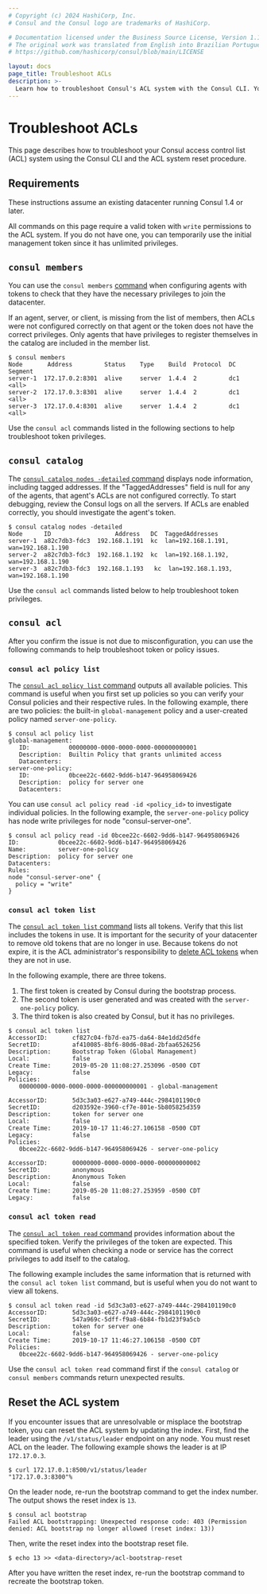 ```yaml
---
# Copyright (c) 2024 HashiCorp, Inc.
# Consul and the Consul logo are trademarks of HashiCorp.

# Documentation licensed under the Business Source License, Version 1.1.
# The original work was translated from English into Brazilian Portuguese.
# https://github.com/hashicorp/consul/blob/main/LICENSE

layout: docs
page_title: Troubleshoot ACLs
description: >-
  Learn how to troubleshoot Consul's ACL system with the Consul CLI. You can check datacenter members and list available tokens to debug issues when agents and services don't appear in Consul.
---
```


# Troubleshoot ACLs

This page describes how to troubleshoot your Consul access control list (ACL) system using the Consul CLI and the ACL system reset procedure.

## Requirements

These instructions assume an existing datacenter running Consul 1.4 or later.

All commands on this page require a valid token with `write` permissions to the ACL system. If you do not have one, you can temporarily use the initial management token since it has unlimited privileges.

## `consul members`

You can use the `consul members` [command](/consul/commands/members) when configuring agents with tokens to check that they have the necessary privileges to join the datacenter.

If an agent, server, or client, is missing from the list of members, then ACLs were not configured correctly on that agent or the token does not have the correct privileges. Only agents that have privileges to register themselves in the catalog are included in the member list.

```shell-session
$ consul members
Node       Address         Status    Type    Build  Protocol  DC   Segment
server-1  172.17.0.2:8301  alive     server  1.4.4  2         dc1  <all>
server-2  172.17.0.3:8301  alive     server  1.4.4  2         dc1  <all>
server-3  172.17.0.4:8301  alive     server  1.4.4  2         dc1  <all>
```

Use the `consul acl` commands listed in the following sections to help troubleshoot token privileges.

## `consul catalog`

The [`consul catalog nodes -detailed` command](/consul/commands/catalog/nodes) displays node information, including tagged addresses. If the "TaggedAddresses" field is null for any of the agents, that agent's ACLs are not configured correctly. To start debugging, review the Consul logs on all the servers. If ACLs are enabled correctly, you should investigate the agent's  token.

```shell-session
$ consul catalog nodes -detailed
Node      ID                  Address   DC  TaggedAddresses
server-1  a82c7db3-fdc3  192.168.1.191  kc  lan=192.168.1.191, wan=192.168.1.190
server-2  a82c7db3-fdc3  192.168.1.192  kc  lan=192.168.1.192, wan=192.168.1.190
server-3  a82c7db3-fdc3  192.168.1.193   kc  lan=192.168.1.193, wan=192.168.1.190
```

Use the `consul acl` commands listed below to help troubleshoot token privileges.

## `consul acl`

After you confirm the issue is not due to misconfiguration, you can use the following commands to help troubleshoot token or policy issues.

### `consul acl policy list`

The [`consul acl policy list` command](/consul/commands/acl/policy/list) outputs all available policies. This command is useful when you first set up policies so you can verify your Consul policies and their respective rules. In
the following example, there are two policies: the built-in `global-management` policy and a user-created policy named `server-one-policy`.

```shell-session
$ consul acl policy list
global-management:
   ID:           00000000-0000-0000-0000-000000000001
   Description:  Builtin Policy that grants unlimited access
   Datacenters:
server-one-policy:
   ID:           0bcee22c-6602-9dd6-b147-964958069426
   Description:  policy for server one
   Datacenters:
```

You can use `consul acl policy read -id <policy_id>` to investigate individual policies. In the following example, the `server-one-policy` policy has node write privileges for node "consul-server-one".

```shell-session
$ consul acl policy read -id 0bcee22c-6602-9dd6-b147-964958069426
ID:           0bcee22c-6602-9dd6-b147-964958069426
Name:         server-one-policy
Description:  policy for server one
Datacenters:
Rules:
node "consul-server-one" {
  policy = "write"
}
```

### `consul acl token list`

The [`consul acl token list` command](/consul/commands/acl/policy/list) lists all tokens. Verify that this list includes the tokens in use. It is important for the security of your datacenter to remove old tokens that are no longer in use. Because tokens do not expire, it is the ACL administrator's responsibility to [delete ACL tokens](/consul/commands/acl/token#delete) when they are not in use.

In the following example, there are three tokens.

1. The first token is created by Consul during the bootstrap process.
1. The second token is user generated and was created with the `server-one-policy` policy.
1. The third token is also created by Consul, but it has no privileges.

```shell-session
$ consul acl token list
AccessorID:       cf827c04-fb7d-ea75-da64-84e1dd2d5dfe
SecretID:         af410085-8bf6-80d6-08ad-2bfaa6526256
Description:      Bootstrap Token (Global Management)
Local:            false
Create Time:      2019-05-20 11:08:27.253096 -0500 CDT
Legacy:           false
Policies:
   00000000-0000-0000-0000-000000000001 - global-management

AccessorID:       5d3c3a03-e627-a749-444c-2984101190c0
SecretID:         d203592e-3960-cf7e-801e-5b805825d359
Description:      token for server one
Local:            false
Create Time:      2019-10-17 11:46:27.106158 -0500 CDT
Legacy:           false
Policies:
   0bcee22c-6602-9dd6-b147-964958069426 - server-one-policy

AccessorID:       00000000-0000-0000-0000-000000000002
SecretID:         anonymous
Description:      Anonymous Token
Local:            false
Create Time:      2019-05-20 11:08:27.253959 -0500 CDT
Legacy:           false
```

### `consul acl token read`

The [`consul acl token read` command](/consul/commands/acl/policy/read) provides information about the specified token. Verify the privileges of the token are expected. This command is useful when checking a node or service has the correct privileges to add itself to the catalog.

The following example includes the same information that is returned with the `consul acl token list` command, but is useful when you do not want to view all tokens.

```shell-session
$ consul acl token read -id 5d3c3a03-e627-a749-444c-2984101190c0
AccessorID:       5d3c3a03-e627-a749-444c-2984101190c0
SecretID:         547a969c-5dff-f9a8-6b84-fb1d23f9a5cb
Description:      token for server one
Local:            false
Create Time:      2019-10-17 11:46:27.106158 -0500 CDT
Policies:
   0bcee22c-6602-9dd6-b147-964958069426 - server-one-policy
```

Use the `consul acl token read` command first if the `consul catalog` or `consul members` commands return unexpected results.

## Reset the ACL system

If you encounter issues that are unresolvable or misplace the bootstrap token, you can reset the ACL system by updating the index. First, find the leader using the `/v1/status/leader` endpoint on any node. You must reset ACL on the leader. The following example shows the leader is at IP `172.17.0.3`.

```shell-session
$ curl 172.17.0.1:8500/v1/status/leader
"172.17.0.3:8300"%
```

On the leader node, re-run the bootstrap command to get the index number. The output shows the reset index is `13`.

```shell-session
$ consul acl bootstrap
Failed ACL bootstrapping: Unexpected response code: 403 (Permission denied: ACL bootstrap no longer allowed (reset index: 13))
```

Then, write the reset index into the bootstrap reset file.

```shell-session
$ echo 13 >> <data-directory>/acl-bootstrap-reset
```

After you have written the reset index, re-run the bootstrap command to recreate the bootstrap token.
